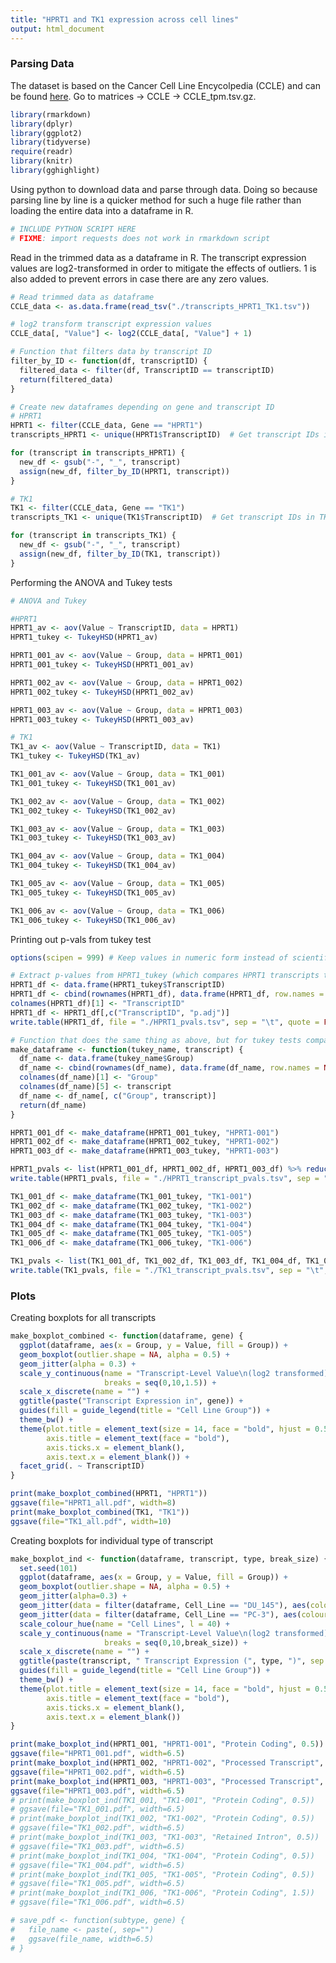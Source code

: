 ```yaml
---
title: "HPRT1 and TK1 expression across cell lines"
output: html_document
---
```

### Parsing Data
The dataset is based on the Cancer Cell Line Encycolpedia (CCLE) and can be found [here](https://osf.io/gqrz9). Go to matrices -> CCLE -> CCLE_tpm.tsv.gz.
```r
library(rmarkdown)
library(dplyr)
library(ggplot2)
library(tidyverse)
require(readr)
library(knitr)
library(gghighlight)
```

Using python to download data and parse through data. Doing so because parsing line by line is a quicker method for such a huge file rather than loading the entire data into a dataframe in R.
```python
# INCLUDE PYTHON SCRIPT HERE
# FIXME: import requests does not work in rmarkdown script
```

Read in the trimmed data as a dataframe in R. 
The transcript expression values are log2-transformed in order to mitigate the effects of outliers. 1 is also added to prevent errors in case there are any zero values. 
```r
# Read trimmed data as dataframe
CCLE_data <- as.data.frame(read_tsv("./transcripts_HPRT1_TK1.tsv")) 

# log2 transform transcript expression values
CCLE_data[, "Value"] <- log2(CCLE_data[, "Value"] + 1)

# Function that filters data by transcript ID
filter_by_ID <- function(df, transcriptID) {
  filtered_data <- filter(df, TranscriptID == transcriptID)
  return(filtered_data)
}

# Create new dataframes depending on gene and transcript ID
# HPRT1
HPRT1 <- filter(CCLE_data, Gene == "HPRT1")
transcripts_HPRT1 <- unique(HPRT1$TranscriptID)  # Get transcript IDs in HPRT1

for (transcript in transcripts_HPRT1) {
  new_df <- gsub("-", "_", transcript)
  assign(new_df, filter_by_ID(HPRT1, transcript))
}

# TK1
TK1 <- filter(CCLE_data, Gene == "TK1")
transcripts_TK1 <- unique(TK1$TranscriptID)  # Get transcript IDs in TK1

for (transcript in transcripts_TK1) {
  new_df <- gsub("-", "_", transcript)
  assign(new_df, filter_by_ID(TK1, transcript))
}
```

Performing the ANOVA and Tukey tests
```r
# ANOVA and Tukey

#HPRT1
HPRT1_av <- aov(Value ~ TranscriptID, data = HPRT1)
HPRT1_tukey <- TukeyHSD(HPRT1_av)

HPRT1_001_av <- aov(Value ~ Group, data = HPRT1_001)
HPRT1_001_tukey <- TukeyHSD(HPRT1_001_av)

HPRT1_002_av <- aov(Value ~ Group, data = HPRT1_002)
HPRT1_002_tukey <- TukeyHSD(HPRT1_002_av)

HPRT1_003_av <- aov(Value ~ Group, data = HPRT1_003)
HPRT1_003_tukey <- TukeyHSD(HPRT1_003_av)

# TK1
TK1_av <- aov(Value ~ TranscriptID, data = TK1)
TK1_tukey <- TukeyHSD(TK1_av)

TK1_001_av <- aov(Value ~ Group, data = TK1_001)
TK1_001_tukey <- TukeyHSD(TK1_001_av)

TK1_002_av <- aov(Value ~ Group, data = TK1_002)
TK1_002_tukey <- TukeyHSD(TK1_002_av)

TK1_003_av <- aov(Value ~ Group, data = TK1_003)
TK1_003_tukey <- TukeyHSD(TK1_003_av)

TK1_004_av <- aov(Value ~ Group, data = TK1_004)
TK1_004_tukey <- TukeyHSD(TK1_004_av)

TK1_005_av <- aov(Value ~ Group, data = TK1_005)
TK1_005_tukey <- TukeyHSD(TK1_005_av)

TK1_006_av <- aov(Value ~ Group, data = TK1_006)
TK1_006_tukey <- TukeyHSD(TK1_006_av)
```

Printing out p-vals from tukey test
```r
options(scipen = 999) # Keep values in numeric form instead of scientific notation

# Extract p-values from HPRT1_tukey (which compares HPRT1 transcripts to each other) and write to a new file
HPRT1_df <- data.frame(HPRT1_tukey$TranscriptID)
HPRT1_df <- cbind(rownames(HPRT1_df), data.frame(HPRT1_df, row.names = NULL))
colnames(HPRT1_df)[1] <- "TranscriptID"
HPRT1_df <- HPRT1_df[,c("TranscriptID", "p.adj")]
write.table(HPRT1_df, file = "./HPRT1_pvals.tsv", sep = "\t", quote = FALSE, row.names = FALSE)

# Function that does the same thing as above, but for tukey tests comparing groups within each transcript ID
make_dataframe <- function(tukey_name, transcript) {
  df_name <- data.frame(tukey_name$Group)
  df_name <- cbind(rownames(df_name), data.frame(df_name, row.names = NULL))
  colnames(df_name)[1] <- "Group"
  colnames(df_name)[5] <- transcript
  df_name <- df_name[, c("Group", transcript)]
  return(df_name)
}

HPRT1_001_df <- make_dataframe(HPRT1_001_tukey, "HPRT1-001")
HPRT1_002_df <- make_dataframe(HPRT1_002_tukey, "HPRT1-002")
HPRT1_003_df <- make_dataframe(HPRT1_003_tukey, "HPRT1-003")

HPRT1_pvals <- list(HPRT1_001_df, HPRT1_002_df, HPRT1_003_df) %>% reduce(full_join, by = "Group")
write.table(HPRT1_pvals, file = "./HPRT1_transcript_pvals.tsv", sep = "\t", quote = FALSE, row.names = FALSE)

TK1_001_df <- make_dataframe(TK1_001_tukey, "TK1-001")
TK1_002_df <- make_dataframe(TK1_002_tukey, "TK1-002")
TK1_003_df <- make_dataframe(TK1_003_tukey, "TK1-003")
TK1_004_df <- make_dataframe(TK1_004_tukey, "TK1-004")
TK1_005_df <- make_dataframe(TK1_005_tukey, "TK1-005")
TK1_006_df <- make_dataframe(TK1_006_tukey, "TK1-006")

TK1_pvals <- list(TK1_001_df, TK1_002_df, TK1_003_df, TK1_004_df, TK1_005_df, TK1_006_df) %>% reduce(full_join, by = "Group")
write.table(TK1_pvals, file = "./TK1_transcript_pvals.tsv", sep = "\t", quote = FALSE, row.names = FALSE)
```

### Plots
Creating boxplots for all transcripts
```r
make_boxplot_combined <- function(dataframe, gene) {
  ggplot(dataframe, aes(x = Group, y = Value, fill = Group)) +
  geom_boxplot(outlier.shape = NA, alpha = 0.5) +
  geom_jitter(alpha = 0.3) +
  scale_y_continuous(name = "Transcript-Level Value\n(log2 transformed)",
                     breaks = seq(0,10,1.5)) +
  scale_x_discrete(name = "") +
  ggtitle(paste("Transcript Expression in", gene)) +
  guides(fill = guide_legend(title = "Cell Line Group")) +
  theme_bw() +
  theme(plot.title = element_text(size = 14, face = "bold", hjust = 0.5),
        axis.title = element_text(face = "bold"),
        axis.ticks.x = element_blank(),
        axis.text.x = element_blank()) +
  facet_grid(. ~ TranscriptID)
}

print(make_boxplot_combined(HPRT1, "HPRT1"))
ggsave(file="HPRT1_all.pdf", width=8)
print(make_boxplot_combined(TK1, "TK1"))
ggsave(file="TK1_all.pdf", width=10)
```

Creating boxplots for individual type of transcript
```r
make_boxplot_ind <- function(dataframe, transcript, type, break_size) {
  set.seed(101)
  ggplot(dataframe, aes(x = Group, y = Value, fill = Group)) +
  geom_boxplot(outlier.shape = NA, alpha = 0.5) +
  geom_jitter(alpha=0.3) +
  geom_jitter(data = filter(dataframe, Cell_Line == "DU_145"), aes(colour = "DU_145"), size = 2.5, alpha = 0.9) +
  geom_jitter(data = filter(dataframe, Cell_Line == "PC-3"), aes(colour = "PC-3"), size = 2.5, alpha = 0.9) +
  scale_colour_hue(name = "Cell Lines", l = 40) +
  scale_y_continuous(name = "Transcript-Level Value\n(log2 transformed)",
                     breaks = seq(0,10,break_size)) +
  scale_x_discrete(name = "") +
  ggtitle(paste(transcript, " Transcript Expression (", type, ")", sep = "")) +
  guides(fill = guide_legend(title = "Cell Line Group")) +
  theme_bw() +
  theme(plot.title = element_text(size = 14, face = "bold", hjust = 0.5),
        axis.title = element_text(face = "bold"),
        axis.ticks.x = element_blank(),
        axis.text.x = element_blank())
}

print(make_boxplot_ind(HPRT1_001, "HPRT1-001", "Protein Coding", 0.5))
ggsave(file="HPRT1_001.pdf", width=6.5)
print(make_boxplot_ind(HPRT1_002, "HPRT1-002", "Processed Transcript", 0.25))
ggsave(file="HPRT1_002.pdf", width=6.5)
print(make_boxplot_ind(HPRT1_003, "HPRT1-003", "Processed Transcript", 0.5))
ggsave(file="HPRT1_003.pdf", width=6.5)
# print(make_boxplot_ind(TK1_001, "TK1-001", "Protein Coding", 0.5))
# ggsave(file="TK1_001.pdf", width=6.5)
# print(make_boxplot_ind(TK1_002, "TK1-002", "Protein Coding", 0.5))
# ggsave(file="TK1_002.pdf", width=6.5)
# print(make_boxplot_ind(TK1_003, "TK1-003", "Retained Intron", 0.5))
# ggsave(file="TK1_003.pdf", width=6.5)
# print(make_boxplot_ind(TK1_004, "TK1-004", "Protein Coding", 0.5))
# ggsave(file="TK1_004.pdf", width=6.5)
# print(make_boxplot_ind(TK1_005, "TK1-005", "Protein Coding", 0.5))
# ggsave(file="TK1_005.pdf", width=6.5)
# print(make_boxplot_ind(TK1_006, "TK1-006", "Protein Coding", 1.5))
# ggsave(file="TK1_006.pdf", width=6.5)

# save_pdf <- function(subtype, gene) {
#   file_name <- paste(, sep="")
#   ggsave(file_name, width=6.5)
# }

```

